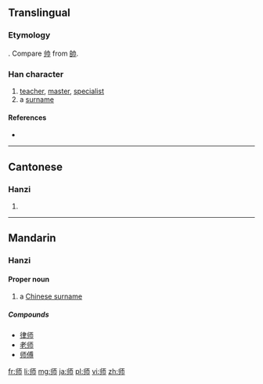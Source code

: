 {{also|師|帅}}
==Translingual==
{{stroke order|strokes=6}}
{{stroke order|type=animate}}

===Etymology===
{{Han simp|師|f=𠂤|t=丨丿}}. Compare [[帅]] from [[帥]].

===Han character===
{{Han char|rn=50|rad=巾|as=03|sn=6|four=|canj=中中一月 (LLMB)}}

# [[teacher]], [[master]], [[specialist]]
# a [[surname]]

====References====
* {{Han ref|kx=0329.051|dkj=08800|dj=0634.150|hdz=10730.070|uh=5E08|ud=24072}}

----

==Cantonese==

===Hanzi===
{{yue-hanzi|jyut=[[si1]]|y=si1|tra=師}}

# {{defn|lang=yue|sort=巾03}}

----

==Mandarin==

===Hanzi===
{{cmn-hanzi|pin=[[shī]] ([[shi1]])|wg=shih<sup>1</sup>}}

====Proper noun====
{{cmn-proper noun|s|pin=[[shī]] ([[shi1]]), [[Shī]]|pint=shi1|tra=師}}

# a [[w:Chinese surname|Chinese surname]]

=====Compounds=====
* [[律师]]
* [[老师]]
* [[师傅]]

[[fr:师]]
[[li:师]]
[[mg:师]]
[[ja:师]]
[[pl:师]]
[[vi:师]]
[[zh:师]]